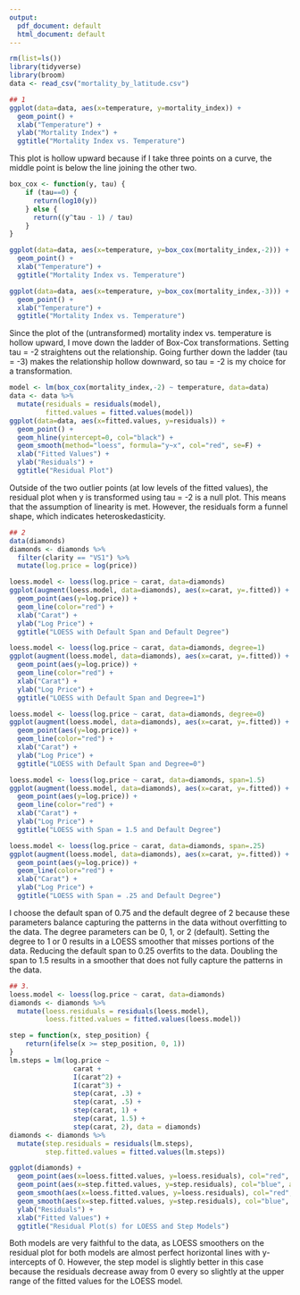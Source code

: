 ```yaml
---
output:
  pdf_document: default
  html_document: default
---
```


```r
rm(list=ls())
library(tidyverse)
library(broom)
data <- read_csv("mortality_by_latitude.csv")
```

```r
## 1
ggplot(data=data, aes(x=temperature, y=mortality_index)) +
  geom_point() +
  xlab("Temperature") +
  ylab("Mortality Index") +
  ggtitle("Mortality Index vs. Temperature")
```

This plot is hollow upward because if I take three points on a curve, the middle point is below the line joining the other two.

```r
box_cox <- function(y, tau) {
    if (tau==0) {
      return(log10(y))
    } else {
      return((y^tau - 1) / tau)
    }
}

ggplot(data=data, aes(x=temperature, y=box_cox(mortality_index,-2))) +
  geom_point() +
  xlab("Temperature") +
  ggtitle("Mortality Index vs. Temperature")

ggplot(data=data, aes(x=temperature, y=box_cox(mortality_index,-3))) +
  geom_point() +
  xlab("Temperature") +
  ggtitle("Mortality Index vs. Temperature")

```

Since the plot of the (untransformed) mortality index vs. temperature is hollow upward, I move down the ladder of Box-Cox transformations. Setting tau = -2 straightens out the relationship. Going further down the ladder (tau = -3) makes the relationship hollow downward, so tau = -2 is my choice for a transformation.

```r
model <- lm(box_cox(mortality_index,-2) ~ temperature, data=data)
data <- data %>%
  mutate(residuals = residuals(model),
         fitted.values = fitted.values(model))
ggplot(data=data, aes(x=fitted.values, y=residuals)) +
  geom_point() +
  geom_hline(yintercept=0, col="black") +
  geom_smooth(method="loess", formula="y~x", col="red", se=F) +
  xlab("Fitted Values") +
  ylab("Residuals") +
  ggtitle("Residual Plot")

```

Outside of the two outlier points (at low levels of the fitted values), the residual plot when y is transformed using tau = -2 is a null plot. This means that the assumption of linearity is met. However, the residuals form a funnel shape, which indicates heteroskedasticity. 

```r
## 2
data(diamonds)
diamonds <- diamonds %>%
  filter(clarity == "VS1") %>%
  mutate(log.price = log(price))

loess.model <- loess(log.price ~ carat, data=diamonds)
ggplot(augment(loess.model, data=diamonds), aes(x=carat, y=.fitted)) +
  geom_point(aes(y=log.price)) +
  geom_line(color="red") +
  xlab("Carat") +
  ylab("Log Price") +
  ggtitle("LOESS with Default Span and Default Degree")


```

```r
loess.model <- loess(log.price ~ carat, data=diamonds, degree=1)
ggplot(augment(loess.model, data=diamonds), aes(x=carat, y=.fitted)) +
  geom_point(aes(y=log.price)) +
  geom_line(color="red") +
  xlab("Carat") +
  ylab("Log Price") +
  ggtitle("LOESS with Default Span and Degree=1")
```

```r
loess.model <- loess(log.price ~ carat, data=diamonds, degree=0)
ggplot(augment(loess.model, data=diamonds), aes(x=carat, y=.fitted)) +
  geom_point(aes(y=log.price)) +
  geom_line(color="red") +
  xlab("Carat") +
  ylab("Log Price") +
  ggtitle("LOESS with Default Span and Degree=0")
```

```r
loess.model <- loess(log.price ~ carat, data=diamonds, span=1.5)
ggplot(augment(loess.model, data=diamonds), aes(x=carat, y=.fitted)) +
  geom_point(aes(y=log.price)) +
  geom_line(color="red") +
  xlab("Carat") +
  ylab("Log Price") +
  ggtitle("LOESS with Span = 1.5 and Default Degree")
```

```r
loess.model <- loess(log.price ~ carat, data=diamonds, span=.25)
ggplot(augment(loess.model, data=diamonds), aes(x=carat, y=.fitted)) +
  geom_point(aes(y=log.price)) +
  geom_line(color="red") +
  xlab("Carat") +
  ylab("Log Price") +
  ggtitle("LOESS with Span = .25 and Default Degree")
```

I choose the default span of 0.75 and the default degree of 2 because these parameters balance capturing the patterns in the data without overfitting to the data. The degree parameters can be 0, 1, or 2 (default). Setting the degree to 1 or 0 results in a LOESS smoother that misses portions of the data. Reducing the default span to 0.25 overfits to the data. Doubling the span to 1.5 results in a smoother that does not fully capture the patterns in the data. 

```r
## 3.
loess.model <- loess(log.price ~ carat, data=diamonds)
diamonds <- diamonds %>%
  mutate(loess.residuals = residuals(loess.model),
         loess.fitted.values = fitted.values(loess.model))

step = function(x, step_position) {
    return(ifelse(x >= step_position, 0, 1))
}
lm.steps = lm(log.price ~
                carat + 
                I(carat^2) + 
                I(carat^3) +
                step(carat, .3) + 
                step(carat, .5) + 
                step(carat, 1) +
                step(carat, 1.5) + 
                step(carat, 2), data = diamonds)
diamonds <- diamonds %>%
  mutate(step.residuals = residuals(lm.steps),
         step.fitted.values = fitted.values(lm.steps))

ggplot(diamonds) +
  geom_point(aes(x=loess.fitted.values, y=loess.residuals), col="red", alpha=.1) +
  geom_point(aes(x=step.fitted.values, y=step.residuals), col="blue", alpha=.1) +
  geom_smooth(aes(x=loess.fitted.values, y=loess.residuals), col="red", method="loess", formula="y~x", se=F) +
  geom_smooth(aes(x=step.fitted.values, y=step.residuals), col="blue", method="loess", formula="y~x", se=F) +
  ylab("Residuals") +
  xlab("Fitted Values") +
  ggtitle("Residual Plot(s) for LOESS and Step Models")

```

Both models are very faithful to the data, as LOESS smoothers on the residual plot for both models are almost perfect horizontal lines with y-intercepts of 0. However, the step model is slightly better in this case because the residuals decrease away from 0 every so slightly at the upper range of the fitted values for the LOESS model. 
